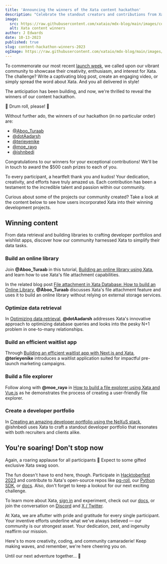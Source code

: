 ```yaml
---
title: 'Announcing the winners of the Xata content hackathon'
description: "Celebrate the standout creators and contributions from Xata's 2023 launch week content hackathon"
image:
  src: https://raw.githubusercontent.com/xataio/mdx-blog/main/images/content-hackathon-winners-2023.jpeg
  alt: Xata content winners
author: J Edwards
date: 10-13-2023
published: true
slug: content-hackathon-winners-2023
ogImage: https://raw.githubusercontent.com/xataio/mdx-blog/main/images/content-hackathon-winners-2023.jpeg
---
```


To commemorate our most recent [launch week](https://xata.io/blog/launch-week-august-2023), we called upon our vibrant community to showcase their creativity, enthusiasm, and interest for Xata. The challenge? Write a captivating blog post, create an engaging video, or simply spread the word about Xata. And you all delivered in style!

The anticipation has been building, and now, we're thrilled to reveal the winners of our content hackathon.

🥁 Drum roll, please! 🥁

Without further ado, the winners of our hackathon (in no particular order) are:

- [@Aboo_Turaab](https://twitter.com/Aboo_Turaab)
- [@dotAadarsh](https://twitter.com/dotAadarsh)
- [@terieyenike](https://twitter.com/terieyenike)
- [@moe_rayo](https://twitter.com/moe_rayo)
- [@ishnbedi](https://twitter.com/ishnbedi)

Congratulations to our winners for your exceptional contributions! We'll be in touch to award the $500 cash prizes to each of you.

To every participant, a heartfelt thank you and kudos! Your dedication, creativity, and efforts have truly amazed us. Each contribution has been a testament to the incredible talent and passion within our community.

Curious about some of the projects our community created? Take a look at the content below to see how users incorporated Xata into their winning development projects.

## Winning content

From data retrieval and building libraries to crafting developer portfolios and wishlist apps, discover how our community harnessed Xata to simplify their data tasks.

### Build an online library

Join **@Aboo_Turaab** in this tutorial, [Building an online library using Xata](https://www.youtube.com/watch?v=8YJG58oj020), and learn how to use Xata's file attachment capabilities.

<ArticleVideo platform="youtube" src="https://www.youtube.com/embed/8YJG58oj020?si=WnW3K5tQHYYtxCYR" />

In the related blog post [File attachment in Xata Database: How to build an Online Library](https://dev.to/aliyuadeniji/file-attachment-in-xata-database-how-to-build-an-online-library-1dff), **@Aboo_Turaab** discusses Xata's file attachment feature and uses it to build an online library without relying on external storage services.

<ArticleImage
  src="https://raw.githubusercontent.com/xataio/mdx-blog/main/images/content-hackathon-attachments.png"
  width="500"
  height="500"
  alt="Online library with Xata"
  position="center"
/>

### Optimize data retrieval

In [Optimizing data retrieval](https://www.aadarshkannan.tech/posts/Optimizing-Data-Retrieval/), **@dotAadarsh** addresses Xata's innovative approach to optimizing database queries and looks into the pesky N+1 problem in one-to-many relationships.

<ArticleImage
  src="https://raw.githubusercontent.com/xataio/mdx-blog/main/images/content-hackathon-blog.png"
  width="500"
  height="500"
  alt="Optimized data retrieval with Xata"
  position="center"
/>

### Build an efficient waitlist app

Through [Building an efficient waitlist app with Next.js and Xata](https://dev.to/terieyenike/building-an-efficient-waitlist-app-with-nextjs-and-xata-caf), **@terieyenike** introduces a waitlist application suited for impactful pre-launch marketing campaigns.

<ArticleImage
  src="https://raw.githubusercontent.com/xataio/mdx-blog/main/images/content-hackathon-waitlist-app.png"
  width="500"
  height="500"
  alt="Waitlist app with Xata"
  position="center"
/>

### Build a file explorer

Follow along with **@moe_rayo** in [How to build a file explorer using Xata and Vue.js](https://dev.to/moerayo/how-to-build-a-file-explorer-using-xata-and-vuejs-585i) as he demonstrates the process of creating a user-friendly file explorer.

<ArticleImage
  src="https://raw.githubusercontent.com/xataio/mdx-blog/main/images/content-hackathon-explorer.png"
  width="500"
  height="500"
  alt="File explorer with Xata"
  position="center"
/>

### Create a developer portfolio

In [Creating an amazing developer portfolio using the NeXuS stack](https://www.ishaanbedi.in/blog/nexus-developer-portfolio), @ishnbedi uses Xata to craft a standout developer portfolio that resonates with both recruiters and clients alike.

<ArticleImage
  src="https://raw.githubusercontent.com/xataio/mdx-blog/main/images/content-hackathon-portfolio.png"
  width="500"
  height="500"
  alt="File explorer with Xata"
  position="center"
/>

## You're soaring! Don't stop now

Again, a roaring applause for all participants 🎉 Expect to some gifted exclusive Xata swag soon.

The fun doesn't have to end here, though. Participate in [Hacktoberfest 2023](https://hacktoberfest.com/) and contribute to Xata's open-source repos like [pg-roll](https://github.com/xataio/pgroll), our [Python SDK](https://github.com/xataio/xata-py), or [docs](https://github.com/xataio/mdx-docs). Also, don't forget to keep a lookout for our next exciting challenge.

To learn more about Xata, [sign in](https://app.xata.io/signin) and experiment, check out our [docs](https://xata.io/docs), or join the conversation on [Discord](https://xata.io/discord) and [X / Twitter](https://twitter.com/xata).

At Xata, we are aflutter with pride and gratitude for every single participant. Your inventive efforts underline what we've always believed — our community is our strongest asset. Your dedication, zest, and ingenuity reaffirm our mission.

Here's to more creativity, coding, and community camaraderie! Keep making waves, and remember, we're here cheering you on.

Until our next adventure together... 🚀
